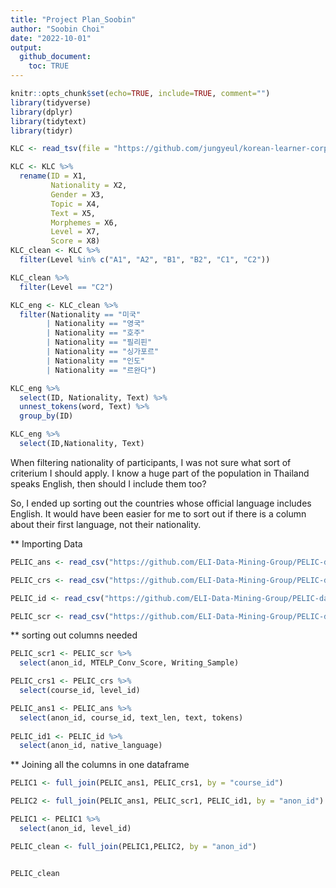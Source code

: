 ```yaml
---
title: "Project Plan_Soobin"
author: "Soobin Choi"
date: "2022-10-01"
output: 
  github_document: 
    toc: TRUE
---
```




```r
knitr::opts_chunk$set(echo=TRUE, include=TRUE, comment="")
library(tidyverse)
library(dplyr)
library(tidytext)
library(tidyr)
```

```r
KLC <- read_tsv(file = "https://github.com/jungyeul/korean-learner-corpus/raw/main/data/kyunghee_v2.tsv", locale(encoding = "UTF-8")) 
```

```r
KLC <- KLC %>% 
  rename(ID = X1,
         Nationality = X2,
         Gender = X3,
         Topic = X4,
         Text = X5,
         Morphemes = X6,
         Level = X7,
         Score = X8)
KLC_clean <- KLC %>% 
  filter(Level %in% c("A1", "A2", "B1", "B2", "C1", "C2"))

KLC_clean %>% 
  filter(Level == "C2")
```


```r
KLC_eng <- KLC_clean %>% 
  filter(Nationality == "미국"
        | Nationality == "영국" 
        | Nationality == "호주"
        | Nationality == "필리핀"
        | Nationality == "싱가포르"
        | Nationality == "인도"
        | Nationality == "르완다")

KLC_eng %>% 
  select(ID, Nationality, Text) %>% 
  unnest_tokens(word, Text) %>% 
  group_by(ID)

KLC_eng %>% 
  select(ID,Nationality, Text)
```

When filtering nationality of participants, I was not sure what sort of criterium I should apply. I know a huge part of the population in Thailand speaks English, then should I include them too?

So, I ended up sorting out the countries whose official language includes English.
It would have been easier for me to sort out if there is a column about their first language, not their nationality.


** Importing Data
```r
PELIC_ans <- read_csv("https://github.com/ELI-Data-Mining-Group/PELIC-dataset/raw/master/corpus_files/answer.csv")

PELIC_crs <- read_csv("https://github.com/ELI-Data-Mining-Group/PELIC-dataset/raw/master/corpus_files/course.csv")

PELIC_id <- read_csv("https://github.com/ELI-Data-Mining-Group/PELIC-dataset/raw/master/corpus_files/student_information.csv")

PELIC_scr <- read_csv("https://github.com/ELI-Data-Mining-Group/PELIC-dataset/raw/master/corpus_files/test_scores.csv")
```


** sorting out columns needed
```r

PELIC_scr1 <- PELIC_scr %>% 
  select(anon_id, MTELP_Conv_Score, Writing_Sample)

PELIC_crs1 <- PELIC_crs %>% 
  select(course_id, level_id)

PELIC_ans1 <- PELIC_ans %>%
  select(anon_id, course_id, text_len, text, tokens)
  
PELIC_id1 <- PELIC_id %>% 
  select(anon_id, native_language)
```


** Joining all the columns in one dataframe
```r
PELIC1 <- full_join(PELIC_ans1, PELIC_crs1, by = "course_id")

PELIC2 <- full_join(PELIC_ans1, PELIC_scr1, PELIC_id1, by = "anon_id")

PELIC1 <- PELIC1 %>%
  select(anon_id, level_id)

PELIC_clean <- full_join(PELIC1,PELIC2, by = "anon_id")


PELIC_clean

```













